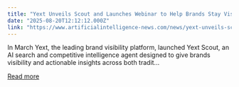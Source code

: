 ```yaml
---
title: "Yext Unveils Scout and Launches Webinar to Help Brands Stay Visible in AI & Local Search"
date: "2025-08-20T12:12:12.000Z"
link: "https://www.artificialintelligence-news.com/news/yext-unveils-scout-and-launches-webinar-to-help-brands-stay-visible-in-ai-local-search/"
---
```


In March Yext, the leading brand visibility platform, launched Yext Scout, an AI search and competitive intelligence agent designed to give brands visibility and actionable insights across both tradit...

[Read more](https://www.artificialintelligence-news.com/news/yext-unveils-scout-and-launches-webinar-to-help-brands-stay-visible-in-ai-local-search/)
